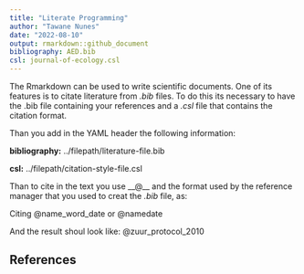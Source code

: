 ```yaml
---
title: "Literate Programming"
author: "Tawane Nunes"
date: "2022-08-10"
output: rmarkdown::github_document
bibliography: AED.bib
csl: journal-of-ecology.csl
---
```


The Rmarkdown can be used to write scientific documents. One of its features is to citate literature from _.bib_ files. To do this its necessary to have the .bib file containing your references and a _.csl_ file that contains the citation format. 

Than you add in the YAML header the following information:


__bibliography:__ ../filepath/literature-file.bib

__csl:__ ../filepath/citation-style-file.csl


Than to cite in the text you use __@__ and the format used by the reference manager that you used to creat the _.bib_ file, as:

Citing @name_word_date or @namedate

And the result shoul look like: @zuur_protocol_2010

## References
<div id="refs"></div>



